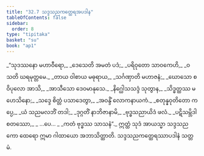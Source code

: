 ```yaml
---
title: "32.7 သဒ္ဒသညကတ္ထေရအပဒါန"
tableOfContents: false
sidebar:
  order: 8
type: "tipitaka"
basket: "su"
book: "ap1"
---
```



<DynamicBreadcrumb />

<Division number="34" book="ap1">

<Paragraph number="3551" type="verses" book="ap1">
_“သုဒဿနော မဟာဝီရော,_  
_ဒေသေတိ အမတံ ပဒံ;_  
_ပရိဝုတော သာဝကေဟိ,_  
_ဝသတိ ဃရမုတ္တမေ._  

</Paragraph>

</Division>
<Division number="35" book="ap1">

<Paragraph number="3552" type="verses" book="ap1">
_တာယ ဝါစာယ မဓုရာယ,_  
_သင်္ဂဏှာတိ မဟာဇနံ;_  
_ဃောသော စ ဝိပုလော အာသိ,_  
_အာသီသော ဒေဝမာနုသေ._  

</Paragraph>

</Division>
<Division number="36" book="ap1">

<Paragraph number="3553" type="verses" book="ap1">
_နိဂ္ဃေါသသဒ္ဒံ သုတွာန,_  
_သိဒ္ဓတ္ထဿ မဟေသိနော;_  
_သဒ္ဒေ စိတ္တံ ပသာဒေတွာ,_  
_အဝန္ဒိံ လောကနာယကံ._  

</Paragraph>

</Division>
<Division number="37" book="ap1">

<Paragraph number="3554" type="verses" book="ap1">
_စတုန္နဝုတိတော ကပ္ပေ,_  
_ယံ သညမလဘိံ တဒါ;_  
_ဒုဂ္ဂတိံ နာဘိဇာနာမိ,_  
_ဗုဒ္ဓသညာယိဒံ ဖလံ._  

</Paragraph>

</Division>
<Division number="38" book="ap1">

<Paragraph number="3555" type="verses" book="ap1">
_ပဋိသမ္ဘိဒါ စတဿော,_  
_ …ပေ… _  
_ကတံ ဗုဒ္ဓဿ သာသနံ”._  

</Paragraph>

<Paragraph number="3556" book="ap1">
ဣတ္ထံ သုဒံ အာယသ္မာ သဒ္ဒသညကော ထေရော ဣမာ ဂါထာယော အဘာသိတ္ထာတိ.

</Paragraph>
</Division>

<Paragraph number="3557" type="center" book="ap1">
သဒ္ဒသညကတ္ထေရဿာပဒါနံ သတ္တမံ.
</Paragraph>